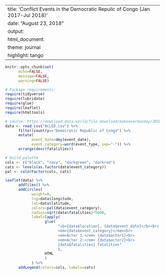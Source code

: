 
---
title: 'Conflict Events in the Democratic Repulic of Congo (Jan 2017-Jul 2018)'
date: "August 23, 2018"
output: 
      html_document:
            theme: journal
            highlight: tango
---
<style type="text/css">
h1.title {
      font-size: 32px;
}
</style>

```r
knitr::opts_chunk$set(
      echo=FALSE, 
      message=FALSE,
      warning=FALSE)

# Package requirements:
require(tidyverse)
require(lubridate)
require(glue)
require(leaflet)
require(htmltools)
```

```r
# source: https://download.data.world/file_download/makeovermonday/2018w34-visualizing-conflict/ACLED.csv
data <- read_csv("ACLED.csv") %>%
      filter(country=="Democratic Republic of Congo") %>% 
      mutate(
            event_date=dmy(event_date),
            event_category=word(event_type, sep="-")) %>%
      arrange(desc(fatalities))
```

```r
# build palette
cols <- c("black", "navy", "darkgreen", "darkred")
cats <- levels(as.factor(data$event_category))
pal <- colorFactor(cols, cats)

leaflet(data) %>% 
      addTiles() %>%
      addCircles(
            weight=0,
            lng=data$longitude,
            lat=data$latitude,
            color=~pal(data$event_category),
            radius=sqrt(data$fatalities)*5000,
            label=lapply(
                  glue(
                        "<b>{data$location}, {data$event_date}</b><br>
                        <em>{data$event_category}</em><br>
                        <em>Actor 1:</em> {data$actor1}<br>
                        <em>Actor 2:</em> {data$actor2}<br>
                        {data$fatalities} fatalities"
                        ),
                  HTML
                  )
            ) %>%
      addLegend(colors=cols, labels=cats)
```
